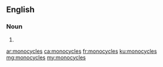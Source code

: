 ==English==

===Noun===
{{head|en|noun plural form}}

# {{plural of|monocycle|lang=en}}

[[ar:monocycles]]
[[ca:monocycles]]
[[fr:monocycles]]
[[ku:monocycles]]
[[mg:monocycles]]
[[my:monocycles]]